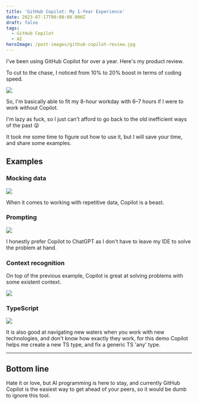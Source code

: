 ```yaml
---
title: 'GitHub Copilot: My 1-Year Experience'
date: 2023-07-17T00:00:00.000Z
draft: false
tags:
  - GitHub Copilot
  - AI
heroImage: /post-images/github-copilot-review.jpg
---
```


I've been using GitHub Copilot for over a year. Here's my product review.

To cut to the chase, I noticed from 10% to 20% boost in terms of coding speed.

![](/post-images/Github-Copilot-Illustration.png)

So, I'm basically able to fit my 8-hour workday with 6–7 hours if I were to work without Copilot.

I'm lazy as fuck, so I just can't afford to go back to the old inefficient ways of the past 😜

It took me some time to figure out how to use it, but I will save your time, and share some examples.

## Examples

### Mocking data

![](/post-images/github-copilot-example-1.gif)

When it comes to working with repetitive data, Copilot is a beast.

### Prompting

![](/post-images/github-copilot-example-prompting.gif)

I honestly prefer Copilot to ChatGPT as I don't have to leave my IDE to solve the problem at hand.

### Context recognition

On top of the previous example, Copilot is great at solving problems with some existent context.

![](/post-images/github-copilot-example-context-recognition.gif)

### TypeScript

![](/post-images/github-copilot-example-typescript.gif)

It is also good at navigating new waters when you work with new technologies, and don't know how exactly they work, for this demo  Copilot helps me create a new TS type, and fix a generic TS 'any' type.

***

## Bottom line

Hate it or love, but AI programming is here to stay, and currently GitHub Copilot is the easiest way to get ahead of your peers, so it would be dumb to ignore this tool.
